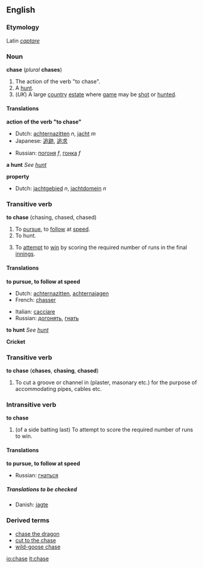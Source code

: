 ==English==
===Etymology===
Latin ''[[captare]]''
===Noun===
'''chase''' (''plural'' '''chases''')

#<!--NAction-->The action of the verb "to chase".
#<!--NHunt-->A [[hunt]].
#<!--NProperty-->(''UK'') A large [[country]] [[estate]] where [[game]] may be [[shoot|shot]] or [[hunt]]ed.

====Translations====

<!--NAction-->'''action of the verb "to chase"'''
{{top}}
<!--left column-->
*Dutch: [[achternazitten]] ''n'', [[jacht]] ''m''
*Japanese: [[追跡]], [[追求]]
{{mid}}
<!--right column-->
*Russian: [[погоня]] ''f'', [[гонка]] ''f''
{{bottom}}

<!--NHunt-->'''a hunt'''
''See [[hunt]]''

<!--NProperty-->'''property'''
{{top}}
*Dutch: [[jachtgebied]] ''n'', [[jachtdomein]] ''n''
{{mid}}
{{bottom}}

===Transitive verb===
'''to chase''' (chasing, chased, chased)

#<!--VTrPursue-->To [[pursue]], to [[follow]] at [[speed]].
#<!--VTrHunt-->To hunt.
#<!--VTrCricket-->{{cricket}} To [[attempt]] to [[win]] by scoring the required number of runs in the final [[innings]].

====Translations====

<!--VTrPursue-->'''to pursue, to follow at speed'''
{{top}}
<!--left column-->
*Dutch: [[achternazitten]], [[achternajagen]]
*French: [[chasser]]
{{mid}}
<!--right column-->
*Italian: [[cacciare]]
*Russian: [[догонять]], [[гнать]]
{{bottom}}

<!--VTrHunt-->'''to hunt'''
''See [[hunt]]''

<!--VTrCricket-->'''Cricket'''
{{top}}
{{mid}}
{{bottom}}

===Transitive verb=== <!--different etymology from the above transitive verb-->
'''to chase''' ('''chases''', '''chasing''', '''chased''')

#<!--VTrCutGroove-->To cut a groove or channel in (plaster, masonary etc.) for the purpose of accommodating pipes, cables etc.

===Intransitive verb===
'''to chase'''

#{{VIntrCricket}} (of a side batting last) To attempt to score the required number of runs to win.

====Translations====

<!--VTrPursue-->'''to pursue, to follow at speed'''
{{top}}
{{mid}}
*Russian: [[гнаться]]
{{bottom}}

=====Translations to be checked=====
<!--Remove this section once all of the translations below have been moved into the tables above.-->
{{checktrans}}
*Danish: [[jagte]]

===Derived terms===
*[[chase the dragon]]
*[[cut to the chase]]
*[[wild-goose chase]]

[[io:chase]]
[[it:chase]]